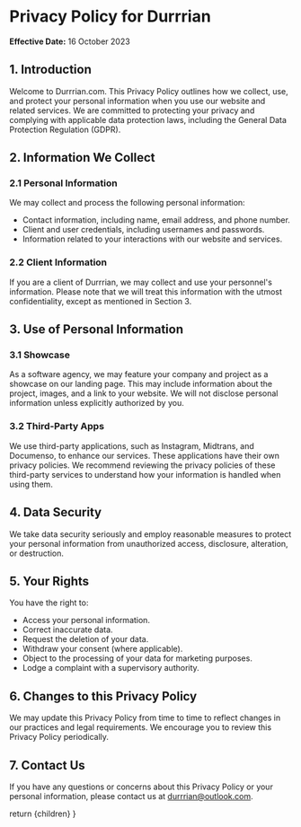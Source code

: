 
# Privacy Policy for Durrrian

**Effective Date:** 16 October 2023

## 1. Introduction

Welcome to Durrrian.com. This Privacy Policy outlines how we collect, use, and protect your personal information when you use our website and related services. We are committed to protecting your privacy and complying with applicable data protection laws, including the General Data Protection Regulation (GDPR).

## 2. Information We Collect

### 2.1 Personal Information

We may collect and process the following personal information:

- Contact information, including name, email address, and phone number.
- Client and user credentials, including usernames and passwords.
- Information related to your interactions with our website and services.

### 2.2 Client Information

If you are a client of Durrrian, we may collect and use your personnel's information. Please note that we will treat this information with the utmost confidentiality, except as mentioned in Section 3.

## 3. Use of Personal Information

### 3.1 Showcase

As a software agency, we may feature your company and project as a showcase on our landing page. This may include information about the project, images, and a link to your website. We will not disclose personal information unless explicitly authorized by you.

### 3.2 Third-Party Apps

We use third-party applications, such as Instagram, Midtrans, and Documenso, to enhance our services. These applications have their own privacy policies. We recommend reviewing the privacy policies of these third-party services to understand how your information is handled when using them.

## 4. Data Security

We take data security seriously and employ reasonable measures to protect your personal information from unauthorized access, disclosure, alteration, or destruction.

## 5. Your Rights

You have the right to:

- Access your personal information.
- Correct inaccurate data.
- Request the deletion of your data.
- Withdraw your consent (where applicable).
- Object to the processing of your data for marketing purposes.
- Lodge a complaint with a supervisory authority.

## 6. Changes to this Privacy Policy

We may update this Privacy Policy from time to time to reflect changes in our practices and legal requirements. We encourage you to review this Privacy Policy periodically.

## 7. Contact Us

If you have any questions or concerns about this Privacy Policy or your personal information, please contact us at [durrrian@outlook.com](mailto:durrrian@outlook.com).

  return <MdxLayout title='Durrrian — Privacy Policy'>{children}</MdxLayout>
}
